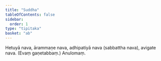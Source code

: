 ```yaml
---
title: "Suddha"
tableOfContents: false
sidebar:
  order: 1
type: "tipitaka"
basket: "ab"
---
```



<DynamicBreadcrumb />

<Division number="81">

<Paragraph number="222">
Hetuyā nava, ārammaṇe nava, adhipatiyā nava (sabbattha nava), avigate nava. (Evaṃ gaṇetabbaṃ.)

</Paragraph>
</Division>

<Paragraph number="223" type="center">
Anulomaṃ.
</Paragraph>